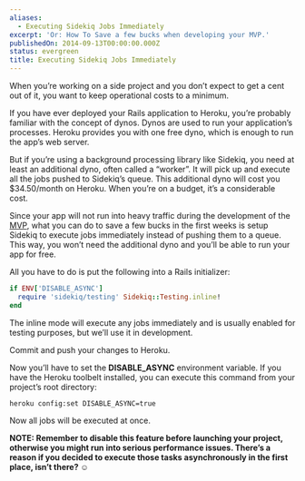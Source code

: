 ```yaml
---
aliases:
  - Executing Sidekiq Jobs Immediately
excerpt: 'Or: How To Save a few bucks when developing your MVP.'
publishedOn: 2014-09-13T00:00:00.000Z
status: evergreen
title: Executing Sidekiq Jobs Immediately
---
```

When you’re working on a side project and you don’t expect to get a cent out of it, you want to keep operational costs to a minimum.

If you have ever deployed your Rails application to Heroku, you’re probably familiar with the concept of dynos. Dynos are used to run your application’s processes. Heroku provides you with one free dyno, which is enough to run the app’s web server.

But if you’re using a background processing library like Sidekiq, you need at least an additional dyno, often called a “worker”. It will pick up and execute all the jobs pushed to Sidekiq’s queue. This additional dyno will cost you $34.50/month on Heroku. When you’re on a budget, it’s a considerable cost.

Since your app will not run into heavy traffic during the development of the [MVP](http://en.wikipedia.org/wiki/Minimum_viable_product), what you can do to save a few bucks in the first weeks is setup Sidekiq to execute jobs immediately instead of pushing them to a queue. This way, you won’t need the additional dyno and you’ll be able to run your app for free.

All you have to do is put the following into a Rails initializer:

```ruby
if ENV['DISABLE_ASYNC']
  require 'sidekiq/testing' Sidekiq::Testing.inline!
end
```

The inline mode will execute any jobs immediately and is usually enabled for testing purposes, but we’ll use it in development.

Commit and push your changes to Heroku.

Now you’ll have to set the **DISABLE\_ASYNC** environment variable. If you have the Heroku toolbelt installed, you can execute this command from your project’s root directory:

```
heroku config:set DISABLE_ASYNC=true
```

Now all jobs will be executed at once.

**NOTE: Remember to disable this feature before launching your project, otherwise you might run into serious performance issues. There’s a reason if you decided to execute those tasks asynchronously in the first place, isn’t there? ☺**
